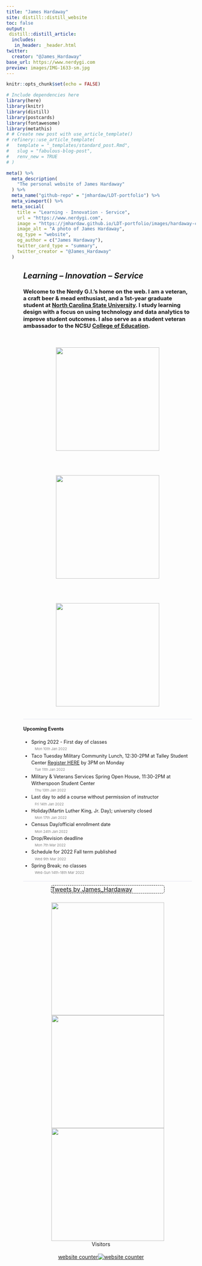 ```yaml
---
title: "James Hardaway"
site: distill::distill_website
toc: false
output: 
 distill::distill_article:
  includes: 
   in_header: _header.html
twitter:
  creator: "@James_Hardaway"
base_url: https://www.nerdygi.com
preview: images/IMG-1633-sm.jpg
---
```


```r
knitr::opts_chunk$set(echo = FALSE)
```

```r
# Include dependencies here
library(here)
library(knitr)
library(distill)
library(postcards)
library(fontawesome)
library(metathis)
# # Create new post with use_article_template()
# refinery::use_article_template(
#   template = "_templates/standard_post.Rmd",
#   slug = "fabulous-blog-post", 
#   renv_new = TRUE
# )

meta() %>%
  meta_description(
    "The personal website of James Hardaway"
  ) %>%
  meta_name("github-repo" = "jmhardaw/LDT-portfolio") %>%
  meta_viewport() %>%
  meta_social(
    title = "Learning - Innovation - Service",
    url = "https://www.nerdygi.com",
    image = "https://jmhardaw.github.io/LDT-portfolio/images/hardaway-circle.png",
    image_alt = "A photo of James Hardaway",
    og_type = "website",
    og_author = c("James Hardaway"),
    twitter_card_type = "summary",
    twitter_creator = "@James_Hardaway"
  )
```

```{=html}
<style>

d-title {
  display: none!important;
}
.article-header {
  padding-top: 24px;
}
.article-banner {
  width: auto;
  height: auto;
  border: 0;
}
img[src="images/banner.png"] {
  border: 0;
  padding: 0;
  width: 100%;
  margin: 50px 25px 0px 0px;
}
.twitter-border {
 border: 1px dashed black;
 width: 300px;
 position : relative;
 border-radius: 5px;
 margin: 0 auto;
}
.twitter-border::before {
 content: "\f099";
 font-family: "Font Awesome 5 Brands";
 font-weight: 900; 
 font-size: 1.5rem;
 position: absolute;
 top: -15px;
 left: -15px;
}
.twitter-border > p {
  margin-block-start: 0em;
  margin-block-end: 0em;
  margin-bottom: 0em;
}
.home-with-sidebar {
  padding-left: 45px;
  padding-right: 10px;
}
@media (min-width: 1024px) {
  .home-with-sidebar .home-main {
    float: left;
    width: 60%;
  }
}
.home-main {
  margin-top: 10px;
  margin-bottom: 10px;
}
@media (min-width: 1024px) {
  .home-with-sidebar .home-sidebar {
    float: right;
    width: 30%;
    margin-top: 10px;
    padding-top: 24px;
  }
}
.home-sidebar {
  font-size: 16px;
}
.news-container {
  width: 100%;
}
.news-item {
  line-height: 1.45em;
  border-bottom: 1px solid #e3e4F0;
  margin-top: 0px;
  margin-bottom: 0px;
  font-size: 0.9em;
}
.img-item {
	float: left;
	width: 33%;
	padding: 20px
}
.img-container {
	display: flex;
	align-items: center;
  justify-content: center;
  flex-wrap: wrap;
}
.date {
  color: gray;
  display: block;
  font-size: 0.75em;
}
.date::before {
   font-family: "Font Awesome 5 Free";
   font-weight: 900; 
   content: "\f133";
   padding-right: 2px;
}
</style>
```
::: {.home-with-sidebar .l-screen-inset}
::: home-main
## *Learning -- Innovation -- Service*

::: news-container
::: news-item
### Welcome to the Nerdy G.I.'s home on the web. I am a veteran, a craft beer & mead enthusiast, and a 1st-year graduate student at [North Carolina State University](https://www.ncsu.edu/). I study learning design with a focus on using technology and data analytics to improve student outcomes. I also serve as a student veteran ambassador to the NCSU [College of Education](https://ced.ncsu.edu/).
::: img-container
<a href="https://nerdygi.com/courses.html"><img src="images/portfolio-button.png" class="img-item" style="width:275px"></a>

<a href="https://nerdygi.com/projects.html"><img src="images/projects-button.png" class="img-item" style="width:275px"></a>

<a href="https://nerdygi.com/veterans.html"><img src="images/veterans-button.png" class="img-item" style="width:275px"></a>
:::
:::

::: news-item
#### Upcoming Events
<ul>
  <li>Spring 2022 - First day of classes [Mon 10th Jan 2022]{.date} </li>
  <li>Taco Tuesday Military Community Lunch, 12:30-2PM at Talley Student Center [Register HERE](https://docs.google.com/forms/d/e/1FAIpQLSd280B8bPW0ejkuXg6aniB9F_MVqEjHpzhVGX0MH4k7Hx-elw/viewform) by 3PM on Monday [Tue 11th Jan 2022]{.date} </li>
  <li>Military & Veterans Services Spring Open House, 11:30-2PM at Witherspoon Student Center [Thu 13th Jan 2022]{.date} </li>
  <li>Last day to add a course without permission of instructor [Fri 14th Jan 2022]{.date} </li>
  <li>Holiday(Martin Luther King, Jr. Day); university closed [Mon 17th Jan 2022]{.date} </li>
  <li>Census Day/official enrollment date [Mon 24th Jan 2022]{.date} </li>
  <li>Drop/Revision deadline [Mon 7th Mar 2022]{.date} </li>
  <li>Schedule for 2022 Fall term published [Wed 9th Mar 2022]{.date} </li>
  <li>Spring Break; no classes [Wed-Sun 14th-18th Mar 2022]{.date} </li>
</ul>
:::

:::
:::

::: home-sidebar
::: twitter-border
<a class="twitter-timeline" data-height="600" data-width="300"  href="https://twitter.com/James_Hardaway?ref_src=twsrc%5Etfw">Tweets by James_Hardaway</a>
:::

```{=html}
<script async src="https://platform.twitter.com/widgets.js" charset="utf-8"></script>
```
<center>
<a href="https://veterans.ncsu.edu/"><img src="images/vet-svcs-logo.png" width="300" style="max-width:300px;padding-top:24px;"/></a>
</center>
<center>
<a href="https://getinvolved.ncsu.edu/organization/sva"><img src="images/ncsu-sva-logo.png" width="300" style="max-width:300px;"/></a>
</center>
<center>
<a href="https://www.youtube.com/channel/UCbV8EkbZG-dj4-APd-NuFVg"><img src="images/youtube.png" width="300" style="max-width:300px;"/></a>
</center>
:::
:::

<center>Visitors<center>
<center>
<div id="sfchc8m4gg883alddgap1pbyl575rdhs6e9"></div>
<script type="text/javascript" src="https://counter7.stat.ovh/private/counter.js?c=hc8m4gg883alddgap1pbyl575rdhs6e9&down=async" async></script>
<br><a href="https://www.freecounterstat.com">website counter</a><noscript><a href="https://www.freecounterstat.com" title="website counter"><img src="https://counter7.stat.ovh/private/freecounterstat.php?c=hc8m4gg883alddgap1pbyl575rdhs6e9" border="0" title="website counter" alt="website counter"></a></noscript>
</div></center>
